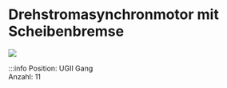 # Drehstromasynchronmotor mit Scheibenbremse

[![](/image/Labore/B2/Modelle/MusterET/DAM_mit_Scheibenbremse_min.webp)](/image/Labore/B2/Modelle/MusterET/DAM_mit_Scheibenbremse.webp)


:::info
Position:   UGII Gang\
Anzahl: 11